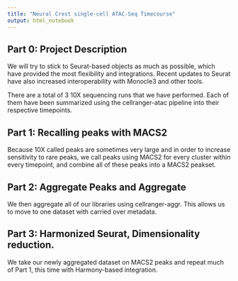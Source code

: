 ```yaml
---
title: "Neural Crest single-cell ATAC-Seq Timecourse"
output: html_notebook
---
```


## Part 0: Project Description

We will try to stick to Seurat-based objects as much as possible, which have provided the most flexibility and integrations. Recent updates to Seurat have also increased interoperability with Monocle3 and other tools. 

There are a total of 3 10X sequencing runs that we have performed.
Each of them have been summarized using the cellranger-atac pipeline into their respective timepoints.

## Part 1: Recalling peaks with MACS2

Because 10X called peaks are sometimes very large and in order to increase sensitivity to rare peaks, we call peaks using MACS2 for every cluster within every timepoint, and combine all of these peaks into a MACS2 peakset.

## Part 2: Aggregate Peaks and Aggregate

We then aggregate all of our libraries using cellranger-aggr. This allows us to move to one dataset with carried over metadata.

## Part 3: Harmonized Seurat, Dimensionality reduction.

We take our newly aggregated dataset on MACS2 peaks and repeat much of Part 1, this time with Harmony-based integration.